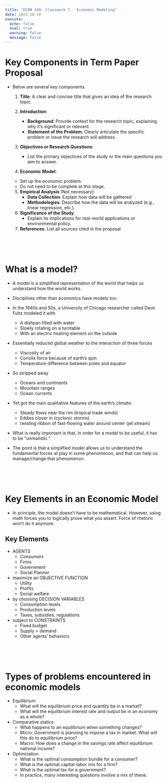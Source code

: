 ```yaml
---
title: "ECON 340: Classwork 7 - Economic Modeling"
date: 2023-10-18
execute: 
  echo: false
  eval: true
  warning: false
  message: false
---
```


# Key Components in Term Paper Proposal

<!-- ## Part I - Memo to the President -->
<!-- Each team will select one topic in the environmental economics and write a terse 1-2 page memo that explains in plain English to the President of a nation why this research matters for real-world environmental policy. -->

<!-- ## Part II - Economic Modeling -->


- Below are several key components. 

  1. **Title**: A clear and concise title that gives an idea of the research topic.
  
  2. **Introduction**:
     - **Background**: Provide context for the research topic, explaining why it's significant or relevant.
     - **Statement of the Problem**: Clearly articulate the specific problem or issue the research will address.
  
  3. **Objectives or Research Questions**:
     - List the primary objectives of the study or the main questions you aim to answer.
  
  4. **Economic Model**:
    - Set up the economic problem.
    - Do not need to be complete at this stage.
  
  5. **Empirical Analysis** (Not necessary):
     - **Data Collection**: Explain how data will be gathered
     - **Methodologies**: Describe how the data will be analyzed (e.g., linear regression, etc.).
  
  6. **Significance of the Study**:
     - Explain its implications for real-world applications or environmental policy.
  
  7. **References**: List all sources cited in the proposal


<br><br><br>

# What is a model?

- A model is a simplified representation of the world that helps us understand how the world works.

- Disciplines other than economics have models too.

- In the 1940s and 50s, a University of Chicago researcher called Dave Fultz modeled it with
  - A dishpan filled with water
  - Slowly rotating on a turntable
  - With an electric heating element on the outside


- Essentially reduced global weather to the interaction of three forces
  - Viscosity of air
  - Coriolis force because of earth's spin
  - Temperature difference between poles and equator


- So stripped away
  - Oceans and continents
  - Mountain ranges
  - Ocean currents
  
  
- Yet got the main qualitative features of the earth's climate:
  - Steady flows near the rim (tropical trade winds)
  - Eddies closer in (cyclonic storms)
  - twisting ribbon of fast-flowing water around center (jet stream)



- What is really important is that, in order for a model to be useful, it has to be "unrealistic."


- The point is that a simplified model allows us to understand the fundamental forces at play in some phenomenon, and that can help us manage/change that phenomenon.


<br><br><br>

# Key Elements in an Economic Model

- In principle, the model doesn't have to be mathematical. However, using math forces you to logically prove what you assert. Force of rhetoric won't do it anymore.


## Key Elements

- AGENTS
  - Consumers
  - Firms
  - Government
  - Social Planner


- maximize an OBJECTIVE FUNCTION
  - Utility
  - Profits
  - Social welfare


- by choosing DECISION VARIABLES
  - Consumption levels
  - Production levels
  - Taxes, subsidies, regulations


- subject to CONSTRAINTS
  - Fixed budget
  - Supply = demand
  - Other agents' behaviors

<br><br><br>
  
# Types of problems encountered in economic models

- Equilibrium
  - What will the equilibrium price and quantity be in a market?
  - What will the equilibrium interest rate and output be in an economy as a whole?


- Comparative statics
  - What happens to an equilibrium when something changes?
  - Micro: Government is planning to impose a tax in market. What will this do to equilibrium price?
  - Macro: How does a change in the savings rate affect equilibrium national income?
  
  
- Optimization
  - What is the optimal consumption bundle for a consumer?
  - What is the optimal capital-labor mix for a firm?
  - What is the optimal tax for a government?
  - In practice, many interesting questions involve a mix of these.